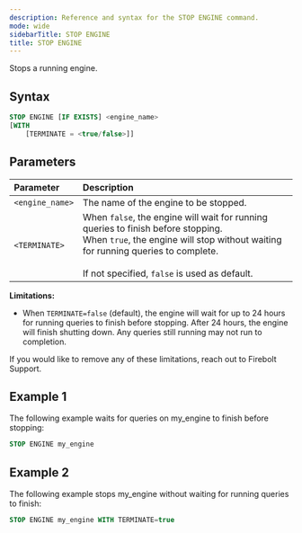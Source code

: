 ```yaml
---
description: Reference and syntax for the STOP ENGINE command.
mode: wide
sidebarTitle: STOP ENGINE
title: STOP ENGINE
---
```



Stops a running engine.

## Syntax

```sql
STOP ENGINE [IF EXISTS] <engine_name>
[WITH 
    [TERMINATE = <true/false>]]
```
## Parameters 
   

| Parameter        | Description                           |
| :--------------- | :------------------------------------ |
| `<engine_name>`  | The name of the engine to be stopped. |
| `<TERMINATE>`    | When `false`, the engine will wait for running queries to finish before stopping.<br/>When `true`, the engine will stop without waiting for running queries to complete.<br/><br/>If not specified, `false` is used as default. |

**Limitations:**
* When `TERMINATE=false` (default), the engine will wait for up to 24 hours for running queries to finish before stopping. After 24 hours, the engine will finish shutting down. Any queries still running may not run to completion.

If you would like to remove any of these limitations, reach out to Firebolt Support.

## Example 1
The following example waits for queries on my_engine to finish before stopping:

```sql
STOP ENGINE my_engine
```

## Example 2
The following example stops my_engine without waiting for running queries to finish:

```sql
STOP ENGINE my_engine WITH TERMINATE=true
```
